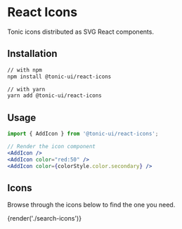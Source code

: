 # React Icons

Tonic icons distributed as SVG React components.

## Installation

```bash
// with npm
npm install @tonic-ui/react-icons

// with yarn
yarn add @tonic-ui/react-icons
```

## Usage

```jsx
import { AddIcon } from '@tonic-ui/react-icons';

// Render the icon component
<AddIcon />
<AddIcon color="red:50" />
<AddIcon color={colorStyle.color.secondary} />
```

## Icons

Browse through the icons below to find the one you need.

{render('./search-icons')}
